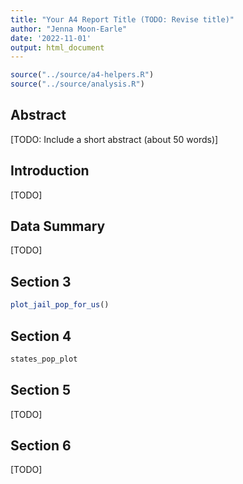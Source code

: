 ```yaml
---
title: "Your A4 Report Title (TODO: Revise title)"
author: "Jenna Moon-Earle"
date: '2022-11-01'
output: html_document
---
```


```r
source("../source/a4-helpers.R")
source("../source/analysis.R")
```

## Abstract 
[TODO: Include a short abstract (about 50 words)]

## Introduction 
[TODO]

## Data Summary 
[TODO]

## Section 3
```r
plot_jail_pop_for_us()
```

## Section 4
```r
states_pop_plot
```

## Section 5
[TODO]

## Section 6
[TODO]
